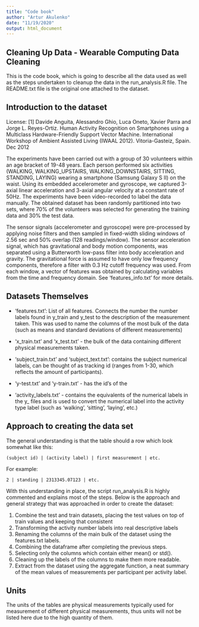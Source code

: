 ```yaml
---
title: "Code book"
author: "Artur Akulenko"
date: "11/19/2020"
output: html_document
---
```


## Cleaning Up Data - Wearable Computing Data Cleaning

This is the code book, which is going to describe all the data used as well as the steps undertaken to cleanup the data in the run_analysis.R file. The README.txt file is the original one attached to the dataset.

## Introduction to the dataset 
License: [1] Davide Anguita, Alessandro Ghio, Luca Oneto, Xavier Parra and Jorge L. Reyes-Ortiz. Human Activity Recognition on Smartphones using a Multiclass Hardware-Friendly Support Vector Machine. International Workshop of Ambient Assisted Living (IWAAL 2012). Vitoria-Gasteiz, Spain. Dec 2012

The experiments have been carried out with a group of 30 volunteers within an age bracket of 19-48 years. Each person performed six activities (WALKING, WALKING_UPSTAIRS, WALKING_DOWNSTAIRS, SITTING, STANDING, LAYING) wearing a smartphone (Samsung Galaxy S II) on the waist. Using its embedded accelerometer and gyroscope, we captured 3-axial linear acceleration and 3-axial angular velocity at a constant rate of 50Hz. The experiments have been video-recorded to label the data manually. The obtained dataset has been randomly partitioned into two sets, where 70% of the volunteers was selected for generating the training data and 30% the test data. 

The sensor signals (accelerometer and gyroscope) were pre-processed by applying noise filters and then sampled in fixed-width sliding windows of 2.56 sec and 50% overlap (128 readings/window). The sensor acceleration signal, which has gravitational and body motion components, was separated using a Butterworth low-pass filter into body acceleration and gravity. The gravitational force is assumed to have only low frequency components, therefore a filter with 0.3 Hz cutoff frequency was used. From each window, a vector of features was obtained by calculating variables from the time and frequency domain. See 'features_info.txt' for more details. 

## Datasets Themselves

- 'features.txt': List of all features. Connects the number the number labels found in y_train and y_test to the description of the measurement taken. This was used to name the columns of the most bulk of the data (such as means and standard deviations of different measurements)

- 'x_train.txt' and 'x_test.txt' - the bulk of the data containing different physical measurements taken.

- 'subject_train.txt' and 'subject_text.txt': contains the subject numerical labels, can be thought of as tracking id (ranges from 1-30, which reflects the amount of participants).

- 'y-test.txt' and 'y-train.txt' - has the id's of the 
- 'activity_labels.txt' - contains the equivalents of the numerical labels in the y_ files
and is used to convert the numerical label into the activity type label (such as 'walking', 'sitting', 'laying', etc.)

## Approach to creating the data set
The general understanding is that the table should a row which look somewhat like this:

    (subject id) | (activity label) | first measurement | etc.
For example:

    2 | standing | 2313345.07123 | etc.
    
With this understanding in place, the script run_analysis.R is highly commented and explains most of the steps. Below is the approach and general strategy that was approached in order to create the dataset:

1. Combine the test and train datasets, placing the test values on top of train values and keeping that consistent
2. Transforming the activity number labels into real descriptive labels
3. Renaming the columns of the main bulk of the dataset using the features.txt labels.
4. Combining the dataframe after completing the previous steps.
5. Selecting only the columns which contain either mean() or std().
6. Cleaning up the labels of the columns to make them more readable.
7. Extract from the dataset using the aggregate function, a neat summary of the mean values of measurements per participant per activity label.


## Units
The units of the tables are physical measurements typically used for measurement of different physical measurements, thus units will not be listed here due to the high quantity of them.
